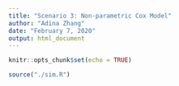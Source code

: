 ```yaml
---
title: "Scenario 3: Non-parametric Cox Model"
author: "Adina Zhang"
date: "February 7, 2020"
output: html_document
---
```


```r
knitr::opts_chunk$set(echo = TRUE)

source("./sim.R")
```


